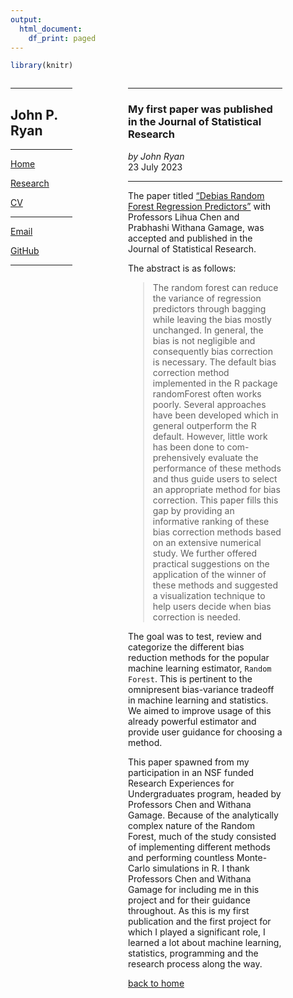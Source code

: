 ```yaml
---
output:
  html_document:
    df_print: paged
---
```


```r
library(knitr)
```

:::: {style="display: grid; grid-template-columns: 2fr 1fr 5fr 1fr; grid-column-gap: 20px"}

::: {}
---

## John P. Ryan

---

[Home](https://john-p-ryan.github.io)

[Research](https://john-p-ryan.github.io/research.html)

[CV](https://john-p-ryan.github.io/Ryan_CV_jul23.pdf)

---

[Email](mailto:john.p.ryan@wisc.edu)

[GitHub](https://github.com/john-p-ryan)

---

:::


::: {}

:::


::: {}

---

### My first paper was published in the Journal of Statistical Research   
*by John Ryan*   
23 July 2023

---

The paper titled ["Debias Random Forest Regression Predictors"](https://www.researchgate.net/publication/372239538_Debias_random_forest_regression_predictors) with Professors Lihua Chen and Prabhashi Withana Gamage, was accepted and published in the Journal of Statistical Research. 

The abstract is as follows:  

> The random forest can reduce the variance of regression predictors through bagging while leaving the bias mostly unchanged. In general, the bias is not negligible and consequently bias correction is necessary. The default bias correction method implemented in the R package randomForest often works poorly. Several approaches have been developed which in general outperform the R default. However, little work has been done to com- prehensively evaluate the performance of these methods and thus guide users to select an appropriate method for bias correction. This paper fills this gap by providing an informative ranking of these bias correction methods based on an extensive numerical study. We further offered practical suggestions on the application of the winner of these methods and suggested a visualization technique to help users decide when bias correction is needed. 

The goal was to test, review and categorize the different bias reduction methods for the popular machine learning estimator, ``Random Forest``. 
This is pertinent to the omnipresent bias-variance tradeoff in machine learning and statistics. 
We aimed to improve usage of this already powerful estimator and provide user guidance for choosing a method.

This paper spawned from my participation in an NSF funded Research Experiences for Undergraduates program, headed by Professors Chen and Withana Gamage. 
Because of the analytically complex nature of the Random Forest, much of the study consisted of implementing different methods and performing countless Monte-Carlo simulations in R. 
I thank Professors Chen and Withana Gamage for including me in this project and for their guidance throughout. 
As this is my first publication and the first project for which I played a significant role, I learned a lot about machine learning, statistics, programming and the research process along the way. 

[back to home](https://john-p-ryan.github.io/)

:::

::::